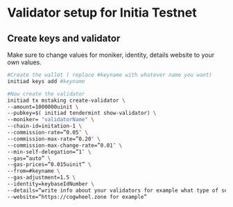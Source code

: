 
# Validator setup for Initia Testnet

## Create keys and validator


<Callout type="info" emoji="🙋‍♀️">
  Make sure to change values for moniker, identity, details website to your own values.
</Callout>

```bash
#Create the wallet ( replace #keyname with whatever name you want)
initiad keys add #keyname

#Now create the validator 
initiad tx mstaking create-validator \
--amount=1000000uinit \
--pubkey=$( initiad tendermint show-validator) \
--moniker= "validatorName" \
--chain-id=initation-1 \
--commission-rate=”0.05″ \
--commission-max-rate=”0.20″ \
--commission-max-change-rate=”0.01″ \
--min-self-delegation=”1″ \
--gas=”auto” \
--gas-prices=”0.015uinit” \
--from=#keyname \
--gas-adjustment=1.5 \
--identity=keybaseIdNumber \
--details=“write info about your validators for example what type of service you ofer etc.” \
--website=“https://cogwheel.zone for example” 
```

